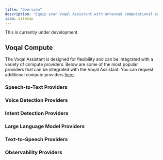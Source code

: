 ```yaml
---
title: "Overview"
description: "Equip your Voqal Assistant with enhanced computational capabilities"
icon: sitemap
---
```


<Warning>This is currently under development.</Warning>

## Voqal Compute

The Voqal Assistant is designed for flexibility and can be integrated with a variety of compute providers.
Below are some of the most popular providers that can be integrated with the Voqal Assistant.
You can request additional compute providers [here](https://github.com/voqal/voqal/issues).

### Speech-to-Text Providers

<CardGroup cols={4}>
<Card
    title="Deepgram"
    href="/integrations/stt/deepgram"
    icon="trophy-star"
></Card>
<Card
  title="OpenAI"
  href="/integrations/stt/openai"
  icon="star"
></Card>
<Card
    title="Picovoice"
    href="/integrations/stt/picovoice"
    icon="star-half"
></Card>
</CardGroup>

### Voice Detection Providers

<CardGroup cols={4}>
<Card
    title="Picovoice"
    href="/integrations/vad/picovoice"
    icon="trophy-star"
></Card>
<Card
    title="Voqal"
    href="/integrations/vad/voqal"
    icon="star-half"
></Card>
</CardGroup>

### Intent Detection Providers

<CardGroup cols={4}>
<Card
    title="Deepgram"
    href="/integrations/intent/deepgram"
    icon="trophy-star"
></Card>
<Card
    title="Serenade"
    href="/integrations/intent/serenade"
    icon="star"
></Card>
<Card
    title="Picovoice"
    href="/integrations/intent/picovoice"
    icon="star-half"
></Card>
</CardGroup>

### Large Language Model Providers

<CardGroup cols={4}>
<Card
    title="OpenAI"
    href="/integrations/llm/openai"
    icon="trophy-star"
></Card>
<Card
    title="Mistral AI"
    href="/integrations/llm/mistralai"
    icon="star-half"
></Card>
<Card
    title="Hugging Face"
    href="/integrations/llm/huggingface"
    icon="asterisk"
></Card>
<Card
    title="TogetherAI"
    href="/integrations/llm/togetherai"
    icon="asterisk"
></Card>
<Card
    title="Ollama"
    href="/integrations/llm/ollama"
    icon="asterisk"
></Card>
</CardGroup>
<Card
    title="Groq"
    href="/integrations/llm/groq"
    icon="asterisk"
></Card>

### Text-to-Speech Providers

<CardGroup cols={4}>
<Card
    title="OpenAI"
    href="/integrations/tts/openai"
    icon="trophy-star"
></Card>
<Card
    title="Deepgram"
    href="/integrations/tts/deepgram"
    icon="star"
></Card>
<Card
    title="Picovoice"
    href="/integrations/tts/picovoice"
    icon="star-half"
></Card>
</CardGroup>

### Observability Providers

<CardGroup cols={4}>
<Card
    title="Helicone"
    href="/integrations/observability/helicone"
    icon="trophy-star"
></Card>
</CardGroup>

